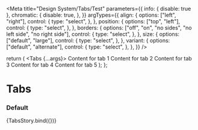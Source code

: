 

<Meta
  title="Design System/Tabs/Test"
  parameters={{
    info: { disable: true },
    chromatic: {
      disable: true,
    },
  }}
  argTypes={{
    align: {
      options: ["left", "right"],
      control: {
        type: "select",
      },
    },
    position: {
      options: ["top", "left"],
      control: {
        type: "select",
      },
    },
    borders: {
      options: ["off", "on", "no sides", "no left side", "no right side"],
      control: {
        type: "select",
      },
    },
    size: {
      options: ["default", "large"],
      control: {
        type: "select",
      },
    },
    variant: {
      options: ["default", "alternate"],
      control: {
        type: "select",
      },
    },
  }}
/>

  return (
    <Tabs {...args}>
      <Tab
        errorMessage="error"
        warningMessage="warning"
        infoMessage="info"
        tabId="tab-1"
        title="Tab 1"
        key="tab-1"
      >
        Content for tab 1
      </Tab>
      <Tab
        errorMessage="error"
        warningMessage="warning"
        infoMessage="info"
        tabId="tab-2"
        title="Tab 2"
        key="tab-2"
      >
        Content for tab 2
      </Tab>
      <Tab
        errorMessage="error"
        warningMessage="warning"
        infoMessage="info"
        tabId="tab-3"
        title="Tab 3"
        key="tab-3"
      >
        Content for tab 3
      </Tab>
      <Tab
        errorMessage="error"
        warningMessage="warning"
        infoMessage="info"
        tabId="tab-4"
        title="Tab 4"
        key="tab-4"
      >
        Content for tab 4
      </Tab>
      <Tab
        errorMessage="error"
        warningMessage="warning"
        infoMessage="info"
        tabId="tab-5"
        title="Tab 5"
        key="tab-5"
      >
        Content for tab 5
      </Tab>
      <Tab
        errorMessage="error"
        warningMessage="warning"
        infoMessage="info"
        tabId="tab-6"
        title="Tab 6"
        key="tab-6"
        href="https://carbon.sage.com/"
      />
    </Tabs>
  );
};

# Tabs

### Default

<Preview>
  <Story
    name="default"
    args={{
      headerWidth: "",
      align: "left",
      position: "top",
      borders: "off",
      size: "default",
      variant: "default",
    }}
  >
    {TabsStory.bind({})}
  </Story>
</Preview>
